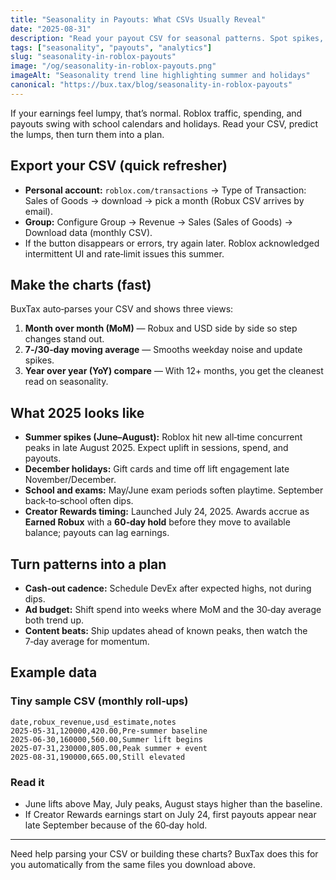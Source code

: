 ```yaml
---
title: "Seasonality in Payouts: What CSVs Usually Reveal"
date: "2025-08-31"
description: "Read your payout CSV for seasonal patterns. Spot spikes, plan cashouts, and budget ad spend with simple charts."
tags: ["seasonality", "payouts", "analytics"]
slug: "seasonality-in-roblox-payouts"
image: "/og/seasonality-in-roblox-payouts.png"
imageAlt: "Seasonality trend line highlighting summer and holidays"
canonical: "https://bux.tax/blog/seasonality-in-roblox-payouts"
---
```


If your earnings feel lumpy, that’s normal. Roblox traffic, spending, and payouts swing with school calendars and holidays. Read your CSV, predict the lumps, then turn them into a plan.

## Export your CSV (quick refresher)

- **Personal account:** `roblox.com/transactions` → Type of Transaction: Sales of Goods → download → pick a month (Robux CSV arrives by email).
- **Group:** Configure Group → Revenue → Sales (Sales of Goods) → Download data (monthly CSV).
- If the button disappears or errors, try again later. Roblox acknowledged intermittent UI and rate‑limit issues this summer.

## Make the charts (fast)

BuxTax auto‑parses your CSV and shows three views:

1. **Month over month (MoM)** — Robux and USD side by side so step changes stand out.
2. **7‑/30‑day moving average** — Smooths weekday noise and update spikes.
3. **Year over year (YoY) compare** — With 12+ months, you get the cleanest read on seasonality.

## What 2025 looks like

- **Summer spikes (June–August):** Roblox hit new all‑time concurrent peaks in late August 2025. Expect uplift in sessions, spend, and payouts.
- **December holidays:** Gift cards and time off lift engagement late November/December.
- **School and exams:** May/June exam periods soften playtime. September back‑to‑school often dips.
- **Creator Rewards timing:** Launched July 24, 2025. Awards accrue as **Earned Robux** with a **60‑day hold** before they move to available balance; payouts can lag earnings.

## Turn patterns into a plan

- **Cash‑out cadence:** Schedule DevEx after expected highs, not during dips.
- **Ad budget:** Shift spend into weeks where MoM and the 30‑day average both trend up.
- **Content beats:** Ship updates ahead of known peaks, then watch the 7‑day average for momentum.

## Example data

### Tiny sample CSV (monthly roll‑ups)

```csv
date,robux_revenue,usd_estimate,notes
2025-05-31,120000,420.00,Pre-summer baseline
2025-06-30,160000,560.00,Summer lift begins
2025-07-31,230000,805.00,Peak summer + event
2025-08-31,190000,665.00,Still elevated
```

### Read it

- June lifts above May, July peaks, August stays higher than the baseline.
- If Creator Rewards earnings start on July 24, first payouts appear near late September because of the 60‑day hold.

---

Need help parsing your CSV or building these charts? BuxTax does this for you automatically from the same files you download above.
